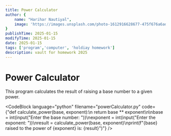 ```yaml
---
title: Power Calculator
author: {
    name: "Harihar Nautiyal",
    image: 'https://images.unsplash.com/photo-1612916628677-475f676a6adf'
}
publishTime: 2025-01-15
modifyTime: 2025-01-15
date: 2025-01-15
tags: ['program','computer', 'holdiay homework']
description: vault for homework 2025
---
```


# Power Calculator

This program calculates the result of raising a base number to a given power.

<CodeBlock
language="python"
filename="powerCalculator.py"
code={"def calculate_power(base, exponent):\n    return base ** exponent\n\nbase = int(input(\"Enter the base number: \"))\nexponent = int(input(\"Enter the exponent: \"))\nresult = calculate_power(base, exponent)\nprint(f\"{base} raised to the power of {exponent} is: {result}\")"} 
/>
